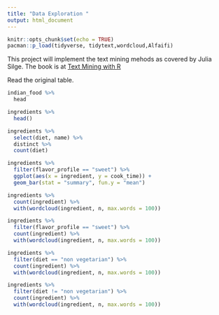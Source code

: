 ```yaml
---
title: "Data Exploration "
output: html_document
---
```


```r
knitr::opts_chunk$set(echo = TRUE)
pacman::p_load(tidyverse, tidytext,wordcloud,Alfaifi)
```

This project will implement the text mining mehods as covered by Julia Silge.
The book is at [Text Mining with R](https://www.tidytextmining.com/)

Read the original table.

```r
indian_food %>% 
  head
```

```r
ingredients %>% 
  head()
```

```r
ingredients %>% 
  select(diet, name) %>% 
  distinct %>% 
  count(diet)
```

```r
ingredients %>% 
  filter(flavor_profile == "sweet") %>% 
  ggplot(aes(x = ingredient, y = cook_time)) +
  geom_bar(stat = "summary", fun.y = "mean")
```

```r
ingredients %>% 
  count(ingredient) %>%
  with(wordcloud(ingredient, n, max.words = 100))
```

```r
ingredients %>% 
  filter(flavor_profile == "sweet") %>% 
  count(ingredient) %>%
  with(wordcloud(ingredient, n, max.words = 100))
```

```r
ingredients %>% 
  filter(diet == "non vegetarian") %>% 
  count(ingredient) %>%
  with(wordcloud(ingredient, n, max.words = 100))

```


```r
ingredients %>% 
  filter(diet != "non vegetarian") %>% 
  count(ingredient) %>%
  with(wordcloud(ingredient, n, max.words = 100))

```







